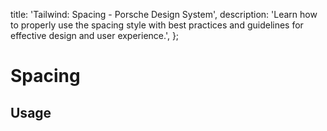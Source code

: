 
  title: 'Tailwind: Spacing - Porsche Design System',
  description:
    'Learn how to properly use the spacing style with best practices and guidelines for effective design and user experience.',
};

# Spacing

<TableOfContents headings={[]} />

## Usage
